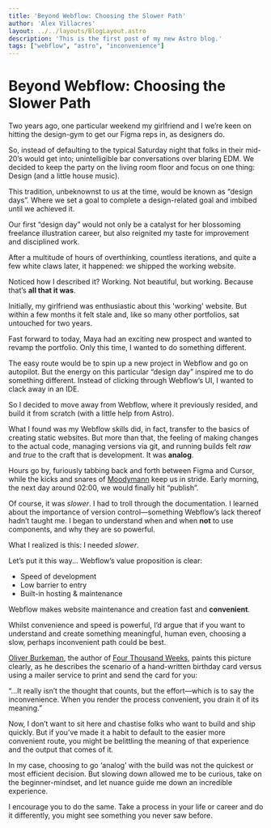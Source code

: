```yaml
---
title: 'Beyond Webflow: Choosing the Slower Path'
author: 'Alex Villacres'
layout: ../../layouts/BlogLayout.astro
description: 'This is the first post of my new Astro blog.'
tags: ["webflow", "astro", "inconvenience"]
---
```


# Beyond Webflow: Choosing the Slower Path
Two years ago, one particular weekend my girlfriend and I we’re keen on hitting the design-gym to get our Figma reps in, as designers do.

So, instead of defaulting to the typical Saturday night that folks in their mid-20’s would get into; unintelligible bar conversations over blaring EDM. We decided to keep the party on the living room floor and focus on one thing: Design <span class="parens">(and a little house music)</span>.

This tradition, unbeknownst to us at the time, would be known as “design days”. Where we set a goal to complete a design-related goal and imbibed until we achieved it.

Our first “design day” would not only be a catalyst for her blossoming freelance illustration career, but also reignited my taste for improvement and disciplined work.

After a multitude of hours of overthinking, countless iterations, and quite a few white claws later, it happened: we shipped the working website.

Noticed how I described it? Working. Not beautiful, but working. Because that’s **all that it was**.

Initially, my girlfriend was enthusiastic about this 'working' website. But within a few months it felt stale and, like so many other portfolios, sat untouched for two years.

Fast forward to today, Maya had an exciting new prospect and wanted to revamp the portfolio. Only this time, I wanted to do something different.

The easy route would be to spin up a new project in Webflow and go on autopilot. But the energy on this particular “design day” inspired me to do something different. Instead of clicking through Webflow’s UI, I wanted to clack away in an IDE.

So I decided to move away from Webflow, where it previously resided, and build it from scratch <span class="parens">(with a little help from Astro)</span>.

What I found was my Webflow skills did, in fact, transfer to the basics of creating static websites. But more than that, the feeling of making changes to the actual code, managing versions via git, and running builds felt *raw* and *true* to the craft that is development. It was **analog**.

Hours go by, furiously tabbing back and forth between Figma and Cursor, while the kicks and snares of <a class="cursor-pointer" href="https://www.moodymann.com/">Moodymann</a> keep us in stride. Early morning, the next day around 02:00, we would finally hit “publish”.

Of course, it was *slower*. I had to troll through the documentation. I learned about the importance of version control—something Webflow’s lack thereof hadn’t taught me. I began to understand when and when **not** to use components, and why they are so powerful.

What I realized is this: I needed *slower*.

Let’s put it this way... Webflow’s value proposition is clear:

- Speed of development
- Low barrier to entry
- Built-in hosting & maintenance

Webflow makes website maintenance and creation fast and **convenient**.

Whilst convenience and speed is powerful, I’d argue that if you want to understand and create something meaningful, human even, choosing a slow, perhaps inconvenient path could be best.

<a href="https://www.oliverburkeman.com/">Oliver Burkeman</a>, the author of <a href="https://www.oliverburkeman.com/fourthousandweeks">Four Thousand Weeks</a>, paints this picture clearly, as he describes the scenario of a hand-written birthday card versus using a mailer service to print and send the card for you:

<QuoteBlock href="https://example.com/four-thousand-weeks" author="Oliver Burkeman" avatar={OliverBurkeman} pill1="Four Thousand Weeks" pill2="page 53">“...It really isn’t the thought that counts, but the effort—which is to say the inconvenience. When you render the process convenient, you drain it of its meaning.”</QuoteBlock>

Now, I don’t want to sit here and chastise folks who want to build and ship quickly. But if you’ve made it a habit to default to the easier more convenient route, you might be belittling the meaning of that experience and the output that comes of it.

In my case, choosing to go ‘analog’ with the build was not the quickest or most efficient decision. But slowing down allowed me to be curious, take on the beginner-mindset, and let nuance guide me down an incredible experience.

I encourage you to do the same. Take a process in your life or career and do it differently, you might see something you never saw before.